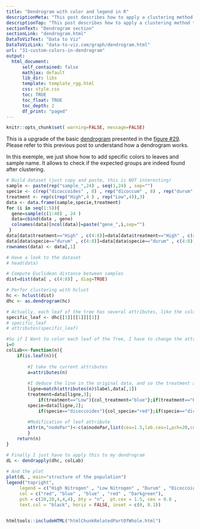 ```yaml
---
title: "Dendrogram with color and legend in R"
descriptionMeta: "This post describes how to apply a clustering method to a dataset and visualize the result as a dendrogram with colors and legends."
descriptionTop: "This post describes how to apply a clustering method to a dataset and visualize the result as a [dendrogram](dendrogram.html) with colors and legends."
sectionText: "Dendrogram section"
sectionLink: "dendrogram.html"
DataToVizText: "Data to Viz"
DataToVizLink: "data-to-viz.com/graph/dendrogram.html"
url: "31-custom-colors-in-dendrogram"
output:
  html_document:
      self_contained: false    
      mathjax: default
      lib_dir: libs
      template: template_rgg.html
      css: style.css
      toc: TRUE
      toc_float: TRUE
      toc_depth: 2
      df_print: "paged"
---
```



```r
knitr::opts_chunk$set( warning=FALSE, message=FALSE)
```

<div class="container">





<div class = "row">

<div class = "col-md-5  col-sm-12 align-self-center">

This is a upgrade of the basic [dendrogram](dendrogram.html) presented in the [figure #29](29-basic-dendrogram.html). Please refer to this previous post to understand how a dendrogram works.

In this exemple, we just show how to add specific colors to leaves and sample name. It allows to check if the expected groups are indeed found after clustering.


</div>


<div class = "col-md-7  col-sm-12">

```r
# Build dataset (just copy and paste, this is NOT interesting)
sample <- paste(rep("sample_",24) , seq(1,24) , sep="")
specie <- c(rep("dicoccoides" , 8) , rep("dicoccum" , 8) , rep("durum" , 8))
treatment <- rep(c(rep("High",4 ) , rep("Low",4)),3)
data <- data.frame(sample,specie,treatment)
for (i in seq(1:5)){
  gene=sample(c(1:40) , 24 )
  data=cbind(data , gene)
  colnames(data)[ncol(data)]=paste("gene_",i,sep="")
 }
data[data$treatment=="High" , c(4:8)]=data[data$treatment=="High" , c(4:8)]+100
data[data$specie=="durum" , c(4:8)]=data[data$specie=="durum" , c(4:8)]-30
rownames(data) <- data[,1]    

# Have a look to the dataset
# head(data)

# Compute Euclidean distance between samples
dist=dist(data[ , c(4:8)] , diag=TRUE)

# Perfor clustering with hclust
hc <- hclust(dist)
dhc <- as.dendrogram(hc)

# Actually, each leaf of the tree has several attributes, like the color, the shape.. Have a look to it: 
specific_leaf <- dhc[[1]][[1]][[1]]
# specific_leaf
# attributes(specific_leaf)

#So if I Want to color each leaf of the Tree, I have to change the attribute of each leaf. This can be done using the dendrapply function. So I create a function that # # add 3 attributes to the leaf : one for the color (“lab.col”) ,one for the font “lab.font” and one for the size (“lab.cex”).
i=0
colLab<<-function(n){
    if(is.leaf(n)){
        
        #I take the current attributes
        a=attributes(n)
        
        #I deduce the line in the original data, and so the treatment and the specie.
        ligne=match(attributes(n)$label,data[,1])
        treatment=data[ligne,3];
            if(treatment=="Low"){col_treatment="blue"};if(treatment=="High"){col_treatment="red"}
        specie=data[ligne,2];
            if(specie=="dicoccoides"){col_specie="red"};if(specie=="dicoccum"){col_specie="Darkgreen"};if(specie=="durum"){col_specie="blue"}
        
        #Modification of leaf attribute
        attr(n,"nodePar")<-c(a$nodePar,list(cex=1.5,lab.cex=1,pch=20,col=col_treatment,lab.col=col_specie,lab.font=1,lab.cex=1))
        }
    return(n)
}

# Finally I just have to apply this to my dendrogram
dL <- dendrapply(dhc, colLab)
 
# And the plot
plot(dL , main="structure of the population")
legend("topright", 
     legend = c("High Nitrogen" , "Low Nitrogen" , "Durum" , "Dicoccoides" , "Dicoccum"), 
     col = c("red", "blue" , "blue" , "red" , "Darkgreen"), 
     pch = c(20,20,4,4,4), bty = "n",  pt.cex = 1.5, cex = 0.8 , 
     text.col = "black", horiz = FALSE, inset = c(0, 0.1))
```
</div>
</div>



```r
```









<!-- Close container -->
</div>




```r
htmltools::includeHTML("htmlChunkRelatedPartOfWhole.html")
```
